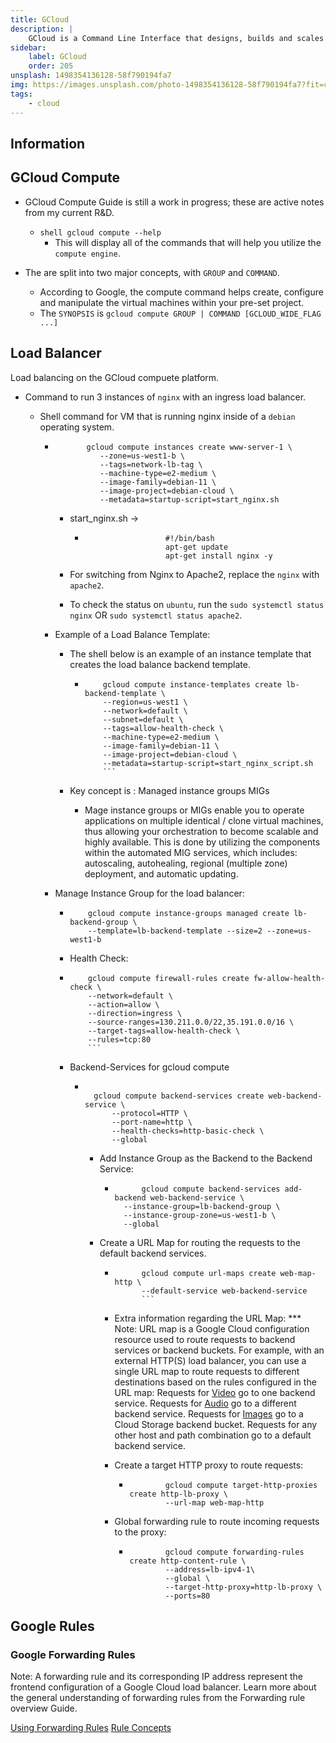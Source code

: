 ```yaml
---
title: GCloud
description: |
    GCloud is a Command Line Interface that designs, builds and scales Google Cloud resources.
sidebar:
    label: GCloud
    order: 205
unsplash: 1498354136128-58f790194fa7
img: https://images.unsplash.com/photo-1498354136128-58f790194fa7?fit=crop&w=1400&h=700&q=75
tags:
    - cloud
---
```


## Information



## GCloud Compute

-   GCloud Compute Guide is still a work in progress; these are active notes from my current R&D.

    -   `shell gcloud compute --help`
        -   This will display all of the commands that will help you utilize the `compute engine`.

-   The are split into two major concepts, with `GROUP` and `COMMAND`.
    -   According to Google, the compute command helps create, configure and manipulate the virtual machines within your pre-set project.
    -   The `SYNOPSIS` is `gcloud compute GROUP | COMMAND [GCLOUD_WIDE_FLAG ...]`

    
## Load Balancer

Load balancing on the GCloud compuete platform.

-   Command to run 3 instances of `nginx` with an ingress load balancer.

    -   Shell command for VM that is running nginx inside of a `debian` operating system.

        -   ```shell
                   gcloud compute instances create www-server-1 \
                      --zone=us-west1-b \
                      --tags=network-lb-tag \
                      --machine-type=e2-medium \
                      --image-family=debian-11 \
                      --image-project=debian-cloud \
                      --metadata=startup-script=start_nginx.sh
            ```

            -   start_nginx.sh ->

                -   ```shell
                                      #!/bin/bash
                                      apt-get update
                                      apt-get install nginx -y
                    ```

            -   For switching from Nginx to Apache2, replace the `nginx` with `apache2`.
            -   To check the status on `ubuntu`, run the `sudo systemctl status nginx` OR `sudo systemctl status apache2`.

        -   Example of a Load Balance Template:

            -   The shell below is an example of an instance template that creates the load balance backend template.

                -   ````shell
                        gcloud compute instance-templates create lb-backend-template \
                        --region=us-west1 \
                        --network=default \
                        --subnet=default \
                        --tags=allow-health-check \
                        --machine-type=e2-medium \
                        --image-family=debian-11 \
                        --image-project=debian-cloud \
                        --metadata=startup-script=start_nginx_script.sh
                        ```
                    ````

            -   Key concept is : Managed instance groups MIGs
                -   Mage instance groups or MIGs enable you to operate applications on multiple identical / clone virtual machines, thus allowing your orchestration to become scalable and highly available. This is done by utilizing the components within the automated MIG services, which includes: autoscaling, autohealing, regional (multiple zone) deployment, and automatic updating.

        -   Manage Instance Group for the load balancer:

            -   ```shell
                    gcloud compute instance-groups managed create lb-backend-group \
                    --template=lb-backend-template --size=2 --zone=us-west1-b
                ```

            -   Health Check:

            -   ````shell
                    gcloud compute firewall-rules create fw-allow-health-check \
                    --network=default \
                    --action=allow \
                    --direction=ingress \
                    --source-ranges=130.211.0.0/22,35.191.0.0/16 \
                    --target-tags=allow-health-check \
                    --rules=tcp:80
                    ```

                ````

            -   Backend-Services for gcloud compute

                -   ```shell

                      gcloud compute backend-services create web-backend-service \
                          --protocol=HTTP \
                          --port-name=http \
                          --health-checks=http-basic-check \
                          --global

                    ```

                    -   Add Instance Group as the Backend to the Backend Service:

                        -   ```shell
                                  gcloud compute backend-services add-backend web-backend-service \
                              --instance-group=lb-backend-group \
                              --instance-group-zone=us-west1-b \
                              --global
                            ```

                    -   Create a URL Map for routing the requests to the default backend services.

                        -   ````shell
                                  gcloud compute url-maps create web-map-http \
                                  --default-service web-backend-service
                                  ```

                            ````

                        -   Extra information regarding the URL Map:
                            \*\*\* Note: URL map is a Google Cloud configuration resource used to route requests to backend services or backend buckets. For example, with an external HTTP(S) load balancer, you can use a single URL map to route requests to different destinations based on the rules configured in the URL map:
                            Requests for [Video](https://example.com/video) go to one backend service.
                            Requests for [Audio](https://example.com/audio) go to a different backend service.
                            Requests for [Images](https://example.com/images) go to a Cloud Storage backend bucket.
                            Requests for any other host and path combination go to a default backend service.
                        -   Create a target HTTP proxy to route requests:

                            -   ```shell
                                        gcloud compute target-http-proxies create http-lb-proxy \
                                        --url-map web-map-http
                                ```

                        -   Global forwarding rule to route incoming requests to the proxy:

                            -   ```shell
                                        gcloud compute forwarding-rules create http-content-rule \
                                        --address=lb-ipv4-1\
                                        --global \
                                        --target-http-proxy=http-lb-proxy \
                                        --ports=80
                                ```


## Google Rules

### Google Forwarding Rules

Note: A forwarding rule and its corresponding IP address represent the frontend configuration of a Google Cloud load balancer. Learn more about the general understanding of forwarding rules from the Forwarding rule overview Guide.

[Using Forwarding Rules](https://cloud.google.com/load-balancing/docs/using-forwarding-rules)
[Rule Concepts](https://cloud.google.com/load-balancing/docs/forwarding-rule-concepts)
